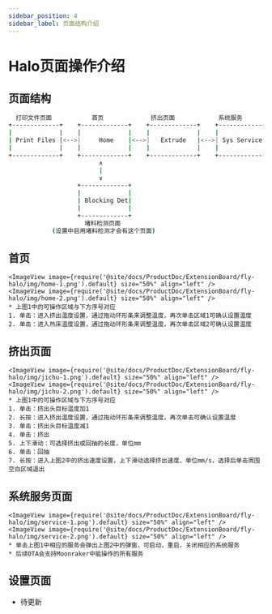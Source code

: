 ```yaml
---
sidebar_position: 4
sidebar_label: 页面结构介绍
---
```


# Halo页面操作介绍

## 页面结构

```bash
  打印文件页面           首页             挤出页面            系统服务             设置              设备信息
+-------------+    +-------------+    +-------------+    +-------------+    +-------------+    +-------------+
|             |    |             |    |             |    |             |    |             |    |             |
| Print Files |<-->|     Home    |<-->|   Extrude   |<-->| Sys Service |<-->|   Setting   |<-->|  Dev Info   |
|             |    |             |    |             |    |             |    |             |    |             |
+-------------+    +-------------+    +-------------+    +-------------+    +-------------+    +-------------+
                         ∧
                         |
                         ∨
                   +-------------+
                   |             |
                   | Blocking Det|
                   |             |
                   +-------------+
                     堵料检测页面
            (设置中启用堵料检测才会有这个页面)
```

## 首页

    <ImageView image={require('@site/docs/ProductDoc/ExtensionBoard/fly-halo/img/home-1.png').default} size="50%" align="left" />
    <ImageView image={require('@site/docs/ProductDoc/ExtensionBoard/fly-halo/img/home-2.png').default} size="50%" align="left" />
    * 上图1中的可操作区域与下方序号对应
    1. 单击：进入挤出温度设置，通过拖动环形条来调整温度，再次单击区域1可确认设置温度
    2. 单击：进入热床温度设置，通过拖动环形条来调整温度，再次单击区域2可确认设置温度

## 挤出页面

    <ImageView image={require('@site/docs/ProductDoc/ExtensionBoard/fly-halo/img/jichu-1.png').default} size="50%" align="left" />
    <ImageView image={require('@site/docs/ProductDoc/ExtensionBoard/fly-halo/img/jichu-2.png').default} size="50%" align="left" />
    * 上图1中的可操作区域与下方序号对应
    1. 单击：挤出头目标温度加1
    2. 长按：进入挤出温度设置，通过拖动环形条来调整温度，再次单击可确认设置温度
    3. 单击：挤出头目标温度减1
    4. 单击：挤出
    5. 上下滑动：可选择挤出或回抽的长度，单位mm
    6. 单击：回抽
    7. 长按：进入上图2中的挤出速度设置，上下滑动选择挤出速度，单位mm/s，选择后单击周围空白区域退出


## 系统服务页面

    <ImageView image={require('@site/docs/ProductDoc/ExtensionBoard/fly-halo/img/service-1.png').default} size="50%" align="left" />
    <ImageView image={require('@site/docs/ProductDoc/ExtensionBoard/fly-halo/img/service-2.png').default} size="50%" align="left" />
    * 单击上图1中相应的服务会弹出上图2中的弹窗，可启动，重启，关闭相应的系统服务
    * 后续OTA会支持Moonraker中能操作的所有服务


## 设置页面

* 待更新
